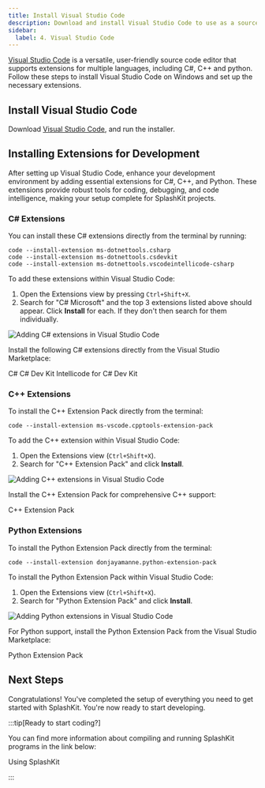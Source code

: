 ```yaml
---
title: Install Visual Studio Code
description: Download and install Visual Studio Code to use as a source code editor, and install the necessary extensions for C# and C++.
sidebar:
  label: 4. Visual Studio Code
---
```



[Visual Studio Code](https://code.visualstudio.com/) is a versatile, user-friendly source code editor that supports extensions for multiple languages, including C#, C++ and python. Follow these steps to install Visual Studio Code on Windows and set up the necessary extensions.

## Install Visual Studio Code

Download [Visual Studio Code](https://code.visualstudio.com), and run the installer.

## Installing Extensions for Development

After setting up Visual Studio Code, enhance your development environment by adding essential extensions for C#, C++, and Python. These extensions provide robust tools for coding, debugging, and code intelligence, making your setup complete for SplashKit projects.

### C# Extensions

<Tabs syncKey="vscode-extensions-install-method">
<TabItem label="Using the Command Line">

You can install these C# extensions directly from the terminal by running:

```shell
code --install-extension ms-dotnettools.csharp
code --install-extension ms-dotnettools.csdevkit
code --install-extension ms-dotnettools.vscodeintellicode-csharp
```

</TabItem>
<TabItem label="Using Visual Studio Code">

To add these extensions within Visual Studio Code:

1. Open the Extensions view by pressing `Ctrl+Shift+X`.
2. Search for "C# Microsoft" and the top 3 extensions listed above should appear. Click **Install** for each. If they don't then search for them individually.

![Adding C# extensions in Visual Studio Code](/images/installation/csharp-in-vscode.png)

</TabItem>
<TabItem label="Using the Extensions Website">

Install the following C# extensions directly from the Visual Studio Marketplace:

<LinkButton icon="external" href="https://marketplace.visualstudio.com/items?itemName=ms-dotnettools.csharp" target="_blank">C#</LinkButton>
<LinkButton icon="external" href="https://marketplace.visualstudio.com/items?itemName=ms-dotnettools.csdevkit" target="_blank">C# Dev Kit</LinkButton>
<LinkButton icon="external" href="https://marketplace.visualstudio.com/items?itemName=ms-dotnettools.vscodeintellicode-csharp" target="_blank">Intellicode for C# Dev Kit</LinkButton>

</TabItem>
</Tabs>

### C++ Extensions

<Tabs syncKey="vscode-extensions-install-method">
<TabItem label="Using the Command Line">

To install the C++ Extension Pack directly from the terminal:

```shell
code --install-extension ms-vscode.cpptools-extension-pack
```

</TabItem>
<TabItem label="Using Visual Studio Code">

To add the C++ extension within Visual Studio Code:

1. Open the Extensions view (`Ctrl+Shift+X`).
2. Search for "C++ Extension Pack" and click **Install**.

![Adding C++ extensions in Visual Studio Code](/images/installation/cplus-in-vscode.png)

</TabItem>
<TabItem label="Using the Extensions Website">

Install the C++ Extension Pack for comprehensive C++ support:

<LinkButton icon="external" href="https://marketplace.visualstudio.com/items?itemName=ms-vscode.cpptools-extension-pack" target="_blank">C++ Extension Pack</LinkButton>

</TabItem>
</Tabs>

### Python Extensions

<Tabs syncKey="vscode-extensions-install-method">
<TabItem label="Using the Command Line">

To install the Python Extension Pack directly from the terminal:

```shell
code --install-extension donjayamanne.python-extension-pack
```

</TabItem>
<TabItem label="Using Visual Studio Code">

To install the Python Extension Pack within Visual Studio Code:

1. Open the Extensions view (`Ctrl+Shift+X`).
2. Search for "Python Extension Pack" and click **Install**.

![Adding Python extensions in Visual Studio Code](/images/installation/python-in-vscode.png)

</TabItem>
<TabItem label="Using the Extensions Website">

For Python support, install the Python Extension Pack from the Visual Studio Marketplace:

<LinkButton icon="external" href="https://marketplace.visualstudio.com/items?itemName=donjayamanne.python-extension-pack" target="_blank">Python Extension Pack</LinkButton>

</TabItem>
</Tabs>

## Next Steps

Congratulations! You've completed the setup of everything you need to get started with SplashKit. You're now ready to start developing.

:::tip[Ready to start coding?]

You can find more information about compiling and running SplashKit programs in the link below:

<LinkButton icon="open-book" href="/guides#using-splashkit">Using SplashKit</LinkButton>

:::
